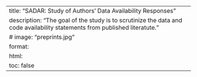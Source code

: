 ---
title: "SADAR: Study of Authors' Data Availability Responses"
description: "The goal of the study is to scrutinize the data and code availability statements from published literatute."
# image: "preprints.jpg"
format: 
  html: 
    toc: false
---